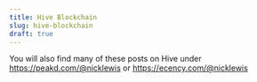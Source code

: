 ```yaml
---
title: Hive Blockchain
slug: hive-blockchain
draft: true
---
```


You will also find many of these posts on Hive under https://peakd.com/@nicklewis or https://ecency.com/@nicklewis
